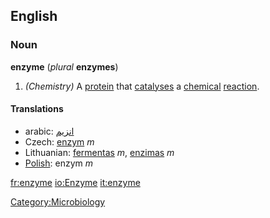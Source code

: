 ==English==
===Noun===
''' enzyme ''' (''plural'' '''enzymes''')

#''(Chemistry)'' A [[protein]] that [[catalysis|catalyses]] a [[chemical]] [[reaction]].

====Translations====
*arabic: [[انزيم]]
*Czech: [[enzym]] ''m''
*Lithuanian: [[fermentas]] ''m'', [[enzimas]] ''m''
*[[Polish]]: enzym ''m''

[[Category:Microbiology]]

[[fr:enzyme]]
[[io:Enzyme]]
[[it:enzyme]]